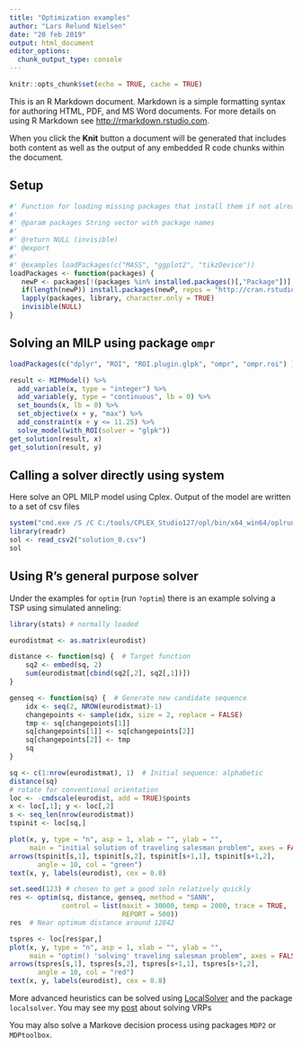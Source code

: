 ```yaml
---
title: "Optimization examples"
author: "Lars Relund Nielsen"
date: "20 feb 2019"
output: html_document
editor_options: 
  chunk_output_type: console
---
```


```r
knitr::opts_chunk$set(echo = TRUE, cache = TRUE)
```

This is an R Markdown document. Markdown is a simple formatting syntax for authoring HTML, PDF, and MS Word documents. For more details on using R Markdown see <http://rmarkdown.rstudio.com>.

When you click the **Knit** button a document will be generated that includes both content as well as the output of any embedded R code chunks within the document. 

## Setup

```r
#' Function for loading missing packages that install them if not already installed.
#'
#' @param packages String vector with package names
#'
#' @return NULL (invisible)
#' @export
#'
#' @examples loadPackages(c("MASS", "ggplot2", "tikzDevice"))
loadPackages <- function(packages) {
   newP <- packages[!(packages %in% installed.packages()[,"Package"])]
   if(length(newP)) install.packages(newP, repos = "http://cran.rstudio.com/")
   lapply(packages, library, character.only = TRUE)
   invisible(NULL)
}
```

## Solving an MILP using package `ompr`

```r
loadPackages(c("dplyr", "ROI", "ROI.plugin.glpk", "ompr", "ompr.roi") )

result <- MIPModel() %>%
  add_variable(x, type = "integer") %>%
  add_variable(y, type = "continuous", lb = 0) %>%
  set_bounds(x, lb = 0) %>%
  set_objective(x + y, "max") %>%
  add_constraint(x + y <= 11.25) %>%
  solve_model(with_ROI(solver = "glpk")) 
get_solution(result, x)
get_solution(result, y)
```


## Calling a solver directly using system

Here solve an OPL MILP model using Cplex. Output of the model are written to a set of csv files

```r
system("cmd.exe /S /C C:/tools/CPLEX_Studio127/opl/bin/x64_win64/oplrun manpower_model.mod F3.dat")
library(readr)
sol <- read_csv2("solution_0.csv")
sol
```


## Using R's general purpose solver

Under the examples for `optim` (run `?optim`) there is an example solving a TSP using simulated anneling:

```r
library(stats) # normally loaded

eurodistmat <- as.matrix(eurodist)

distance <- function(sq) {  # Target function
    sq2 <- embed(sq, 2)
    sum(eurodistmat[cbind(sq2[,2], sq2[,1])])
}

genseq <- function(sq) {  # Generate new candidate sequence
    idx <- seq(2, NROW(eurodistmat)-1)
    changepoints <- sample(idx, size = 2, replace = FALSE)
    tmp <- sq[changepoints[1]]
    sq[changepoints[1]] <- sq[changepoints[2]]
    sq[changepoints[2]] <- tmp
    sq
}

sq <- c(1:nrow(eurodistmat), 1)  # Initial sequence: alphabetic
distance(sq)
# rotate for conventional orientation
loc <- -cmdscale(eurodist, add = TRUE)$points
x <- loc[,1]; y <- loc[,2]
s <- seq_len(nrow(eurodistmat))
tspinit <- loc[sq,]

plot(x, y, type = "n", asp = 1, xlab = "", ylab = "",
     main = "initial solution of traveling salesman problem", axes = FALSE)
arrows(tspinit[s,1], tspinit[s,2], tspinit[s+1,1], tspinit[s+1,2],
       angle = 10, col = "green")
text(x, y, labels(eurodist), cex = 0.8)

set.seed(123) # chosen to get a good soln relatively quickly
res <- optim(sq, distance, genseq, method = "SANN",
             control = list(maxit = 30000, temp = 2000, trace = TRUE,
                            REPORT = 500))
res  # Near optimum distance around 12842

tspres <- loc[res$par,]
plot(x, y, type = "n", asp = 1, xlab = "", ylab = "",
     main = "optim() 'solving' traveling salesman problem", axes = FALSE)
arrows(tspres[s,1], tspres[s,2], tspres[s+1,1], tspres[s+1,2],
       angle = 10, col = "red")
text(x, y, labels(eurodist), cex = 0.8)
```
 
More advanced heuristics can be solved using [LocalSolver](https://www.localsolver.com/) and the package `localsolver`. You may see my [post](http://www.research.relund.dk/?p=676) about solving VRPs


You may also solve a Markove decision process using packages `MDP2` or `MDPtoolbox`.